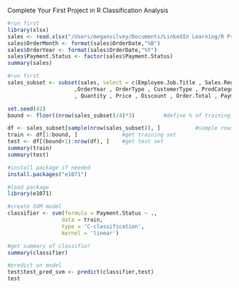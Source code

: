 Complete Your First Project in R
Classification Analysis

```r
#run first
library(xlsx)
sales <- read.xlsx("/Users/megansilvey/Documents/LinkedIn Learning/R Project Course/Red30 Tech Sales.xlsx",1)
sales$OrderMonth <- format(sales$OrderDate,"%B")
sales$OrderYear <- format(sales$OrderDate,"%Y")
sales$Payment.Status <- factor(sales$Payment.Status)
summary(sales)
```

```r
#run first
sales_subset <- subset(sales, select = c(Employee.Job.Title , Sales.Region , OrderMonth
                     ,OrderYear , OrderType , CustomerType , ProdCategory
                     , Quantity , Price , Discount , Order.Total , Payment.Plan, Payment.Status))

set.seed(42)
bound <- floor((nrow(sales_subset)/4)*3)         #define % of training and test set

df <- sales_subset[sample(nrow(sales_subset)), ]           #sample rows 
train <- df[1:bound, ]              #get training set
test <- df[(bound+1):nrow(df), ]    #get test set
summary(train)
summary(test)
```

```r
#install package if needed
install.packages("e1071")
```


```r
#load package
library(e1071)
```


```r
#create SVM model
classifier <- svm(formula = Payment.Status ~ ., 
                 data = train, 
                 type = 'C-classification', 
                 kernel = 'linear') 
```

```r
#get summary of classifier
summary(classifier)
```

```r
#predict on model
test$test_pred_svm <- predict(classifier,test)
test 
```




